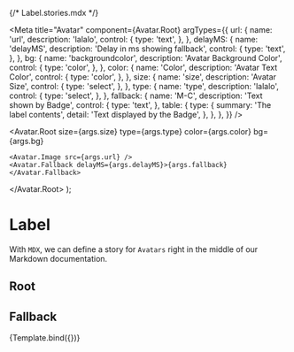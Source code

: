 {/* Label.stories.mdx */}



<Meta
  title="Avatar"
  component={Avatar.Root}
  argTypes={{
    url: {
      name: 'url',
      description: 'lalalo',
      control: {
        type: 'text',
      },
    },
    delayMS: {
      name: 'delayMS',
      description: 'Delay in ms showing fallback',
      control: {
        type: 'text',
      },
    },
    bg: {
      name: 'backgroundcolor',
      description: 'Avatar Background Color',
      control: {
        type: 'color',
      },
    },
    color: {
      name: 'Color',
      description: 'Avatar Text Color',
      control: {
        type: 'color',
      },
    },
    size: {
      name: 'size',
      description: 'Avatar Size',
      control: {
        type: 'select',
      },
    },
    type: {
      name: 'type',
      description: 'lalalo',
      control: {
        type: 'select',
      },
    },
    fallback: {
      name: 'M-C',
      description: 'Text shown by Badge',
      control: {
        type: 'text',
      },
      table: {
        type: {
          summary: 'The label contents',
          detail: 'Text displayed by the Badge',
        },
      },
    },
  }}
/>

  <Avatar.Root
    size={args.size}
    type={args.type}
    color={args.color}
    bg={args.bg}
  >
    <Avatar.Image src={args.url} />
    <Avatar.Fallback delayMS={args.delayMS}>{args.fallback}</Avatar.Fallback>
  </Avatar.Root>
);

# Label

With `MDX`, we can define a story for `Avatars` right in the middle of our Markdown documentation.

## Root

<ArgsTable of={Avatar.Root} />

## Fallback

<ArgsTable of={Avatar.Image} />

<Canvas>
  <Story
    name="Main"
    args={{
      delayMS: '1200',
      fallback: 'DC',
      url: 'https://placeimg.com/250/250/people',
      type: 'rounded',
    }}
  >
    {Template.bind({})}
  </Story>
</Canvas>
